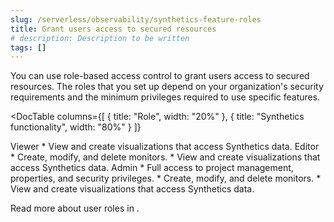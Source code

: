 ```yaml
---
slug: /serverless/observability/synthetics-feature-roles
title: Grant users access to secured resources
# description: Description to be written
tags: []
---
```


<p><DocBadge template="technical preview" /></p>

<div id="synthetics-feature-roles"></div>

You can use role-based access control to grant users access to secured
resources. The roles that you set up depend on your organization's security
requirements and the minimum privileges required to use specific features.

<DocTable
  columns={[
    { title: "Role", width: "20%" },
    { title: "Synthetics functionality", width: "80%" }
  ]}
>
<DocRow>
  <DocCell>Viewer</DocCell>
  <DocCell>
    * View and create visualizations that access Synthetics data.
  </DocCell>
</DocRow>
<DocRow>
  <DocCell>Editor</DocCell>
  <DocCell>
    * Create, modify, and delete monitors.
    * View and create visualizations that access Synthetics data.
  </DocCell>
</DocRow>
<DocRow>
  <DocCell>Admin</DocCell>
  <DocCell>
    * Full access to project management, properties, and security privileges.
    * Create, modify, and delete monitors.
    * View and create visualizations that access Synthetics data.
  </DocCell>
</DocRow>
</DocTable>

Read more about user roles in <DocLink slug="/serverless/general/assign-user-roles" />.
